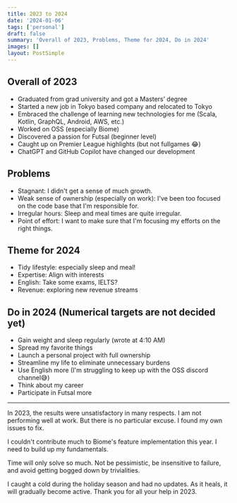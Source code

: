 ```yaml
---
title: 2023 to 2024
date: '2024-01-06'
tags: ['personal']
draft: false
summary: 'Overall of 2023, Problems, Theme for 2024, Do in 2024'
images: []
layout: PostSimple
---
```


## Overall of 2023

- Graduated from grad university and got a Masters’ degree
- Started a new job in Tokyo based company and relocated to Tokyo
- Embraced the challenge of learning new technologies for me (Scala, Kotlin, GraphQL, Android, AWS, etc.)
- Worked on OSS (especially Biome)
- Discovered a passion for Futsal (beginner level)
- Caught up on Premier League highlights (but not fullgames 😂)
- ChatGPT and GitHub Copilot have changed our development

## Problems

- Stagnant: I didn't get a sense of much growth.
- Weak sense of ownership (especially on work): I've been too focused on the code base that I'm responsible for.
- Irregular hours: Sleep and meal times are quite irregular.
- Point of effort: I want to make sure that I'm focusing my efforts on the right things.

## Theme for 2024

- Tidy lifestyle: especially sleep and meal!
- Expertise: Align with interests
- English: Take some exams, IELTS?
- Revenue: exploring new revenue streams

## Do in 2024 (Numerical targets are not decided yet)

- Gain weight and sleep regularly (wrote at 4:10 AM)
- Spread my favorite things
- Launch a personal project with full ownership
- Streamline my life to eliminate unnecessary burdens
- Use English more (I'm struggling to keep up with the OSS discord channel😅)
- Think about my career
- Participate in Futsal more

---

In 2023, the results were unsatisfactory in many respects. I am not performing well at work. But there is no particular excuse. I found my own issues to fix.

I couldn't contribute much to Biome's feature implementation this year. I need to build up my fundamentals.

Time will only solve so much. Not be pessimistic, be insensitive to failure, and avoid getting bogged down by trivialities.

I caught a cold during the holiday season and had no updates. As it heals, it will gradually become active. Thank you for all your help in 2023.
